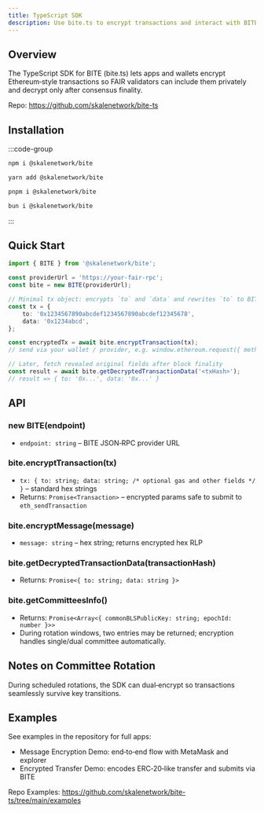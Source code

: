 ```yaml
---
title: TypeScript SDK
description: Use bite.ts to encrypt transactions and interact with BITE-enabled chains
---
```


## Overview

The TypeScript SDK for BITE (bite.ts) lets apps and wallets encrypt Ethereum‑style transactions so FAIR validators can include them privately and decrypt only after consensus finality.

Repo: https://github.com/skalenetwork/bite-ts


## Installation

:::code-group
 
```bash [npm]
npm i @skalenetwork/bite
```

```bash [yarn]
yarn add @skalenetwork/bite
```

```bash [pnpm]
pnpm i @skalenetwork/bite
```
 
```bash [bun]
bun i @skalenetwork/bite
```
 
:::


## Quick Start

```ts
import { BITE } from '@skalenetwork/bite';

const providerUrl = 'https://your-fair-rpc';
const bite = new BITE(providerUrl);

// Minimal tx object: encrypts `to` and `data` and rewrites `to` to BITE magic address
const tx = {
	to: '0x1234567890abcdef1234567890abcdef12345678',
	data: '0x1234abcd',
};

const encryptedTx = await bite.encryptTransaction(tx);
// send via your wallet / provider, e.g. window.ethereum.request({ method: 'eth_sendTransaction', params: [encryptedTx] })

// Later, fetch revealed original fields after block finality
const result = await bite.getDecryptedTransactionData('<txHash>');
// result => { to: '0x...', data: '0x...' }
```


## API

### new BITE(endpoint)
- `endpoint: string` – BITE JSON‑RPC provider URL

### bite.encryptTransaction(tx)
- `tx: { to: string; data: string; /* optional gas and other fields */ }` – standard hex strings
- Returns: `Promise<Transaction>` – encrypted params safe to submit to `eth_sendTransaction`

### bite.encryptMessage(message)
- `message: string` – hex string; returns encrypted hex RLP

### bite.getDecryptedTransactionData(transactionHash)
- Returns: `Promise<{ to: string; data: string }>`

### bite.getCommitteesInfo()
- Returns: `Promise<Array<{ commonBLSPublicKey: string; epochId: number }>>`
- During rotation windows, two entries may be returned; encryption handles single/dual committee automatically.


## Notes on Committee Rotation

During scheduled rotations, the SDK can dual‑encrypt so transactions seamlessly survive key transitions.


## Examples

See examples in the repository for full apps:
- Message Encryption Demo: end‑to‑end flow with MetaMask and explorer
- Encrypted Transfer Demo: encodes ERC‑20‑like transfer and submits via BITE

Repo Examples: https://github.com/skalenetwork/bite-ts/tree/main/examples